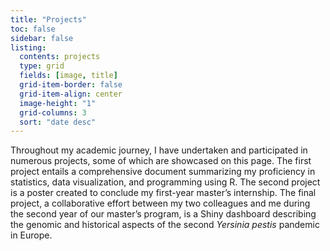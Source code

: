 ```yaml
---
title: "Projects"
toc: false
sidebar: false
listing:
  contents: projects
  type: grid
  fields: [image, title]
  grid-item-border: false
  grid-item-align: center
  image-height: "1"
  grid-columns: 3
  sort: "date desc"
---
```

<p style="margin-bottom: 30px;"> Throughout my academic journey, I have undertaken and participated in numerous projects, some of which are showcased on this page. The first project entails a comprehensive document summarizing my proficiency in statistics, data visualization, and programming using R. The second project is a poster created to conclude my first-year master's internship. The final project, a collaborative effort between my two colleagues and me during the second year of our master's program, is a Shiny dashboard describing the genomic and historical aspects of the second *Yersinia pestis* pandemic in Europe.</p>

<!-- ::: grid -->
<!-- ::: g-col-4 -->
<!-- <div style="text-align: center; margin-top: 20px;"> -->
<!--   <img src="resources/1_RMASTERY.png" alt="R Mastery project Logo" width="80%" style="max-width: 300px; margin-bottom: 10px;"> -->
<!--   <p style="margin-top: 10px;">R Mastery: a comprehensive guide</p> -->
<!-- </div> -->
<!-- ::: -->

<!-- ::: g-col-4 -->
<!-- <div style="text-align: center; margin-top: 20px;"> -->
<!--   <img src="resources/2_BLOOD.png" alt="Blood Groups project Logo" width="80%" style="max-width: 300px; margin-bottom: 10px;"> -->
<!--   <p style="margin-top: 10px;">Poster: "Blood groups systems polymorphism in Papua New-Guinea"</p> -->
<!-- </div> -->
<!-- ::: -->

<!-- ::: g-col-4 -->
<!-- <div style="text-align: center; margin-top: 20px;"> -->
<!--   <img src="resources/3_YERSINIA.png" alt="Yersinia pestis project Logo" width="80%" style="max-width: 300px; margin-bottom: 10px;"> -->
<!--   <p style="margin-top: 10px;">*Yersinia pestis* dashboard</p> -->
<!-- </div> -->
<!-- ::: -->
<!-- ::: -->